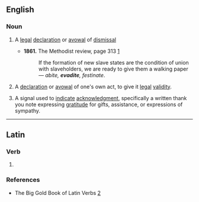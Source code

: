 ==English==

===Noun===
{{en-noun}}

# {{legal}} A [[legal]] [[declaration]] or [[avowal]] of [[dismissal]]
#*'''1861.''' The Methodist review‎, page 313 [http://books.google.com/books?id=KIxJAAAAMAAJ&pg=PA313&dq=evadite&lr=&ei=Z3vLSvaOEKW0kAT3r-TCAw#v=onepage&q=evadite&f=false]
#*:If the formation of new slave states are the condition of union with slaveholders, we are ready to give them a walking paper — ''abite, '''evadite''', festinate''.
# {{rfv-sense}} A [[declaration]] or [[avowal]] of one's own act, to give it [[legal]] [[validity]].
# {{rfv-sense}} A signal used to [[indicate]] [[acknowledgment]], specifically a written thank you note expressing [[gratitude]] for gifts, assistance, or expressions of sympathy.

{{anagrams:en/adeeitv}}
----

==Latin==

===Verb===
{{la-verb-form|ēvādite}}

# {{conjugation of|[[evado#Latin|ēvādō]]||2|p|act|imp}}

===References===
* The Big Gold Book of Latin Verbs [http://books.google.com/books?id=qowUAQAAIAAJ&q=evadite&dq=evadite&lr=]